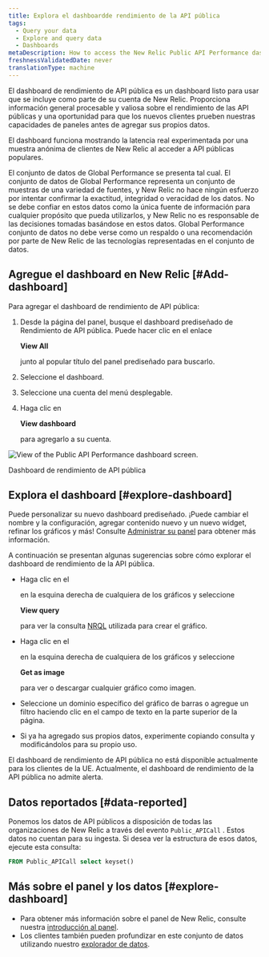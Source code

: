 ```yaml
---
title: Explora el dashboardde rendimiento de la API pública
tags:
  - Query your data
  - Explore and query data
  - Dashboards
metaDescription: How to access the New Relic Public API Performance dashboard.
freshnessValidatedDate: never
translationType: machine
---
```



El dashboard de rendimiento de API pública es un dashboard listo para usar que se incluye como parte de su cuenta de New Relic. Proporciona información general procesable y valiosa sobre el rendimiento de las API públicas y una oportunidad para que los nuevos clientes prueben nuestras capacidades de paneles antes de agregar sus propios datos.

El dashboard funciona mostrando la latencia real experimentada por una muestra anónima de clientes de New Relic al acceder a API públicas populares.

<Callout variant="important">
  El conjunto de datos de Global Performance se presenta tal cual. El conjunto de datos de Global Performance representa un conjunto de muestras de una variedad de fuentes, y New Relic no hace ningún esfuerzo por intentar confirmar la exactitud, integridad o veracidad de los datos. No se debe confiar en estos datos como la única fuente de información para cualquier propósito que pueda utilizarlos, y New Relic no es responsable de las decisiones tomadas basándose en estos datos. Global Performance conjunto de datos no debe verse como un respaldo o una recomendación por parte de New Relic de las tecnologías representadas en el conjunto de datos.
</Callout>

## Agregue el dashboard en New Relic [#Add-dashboard]

Para agregar el dashboard de rendimiento de API pública:

1. Desde la página del panel, busque el dashboard prediseñado de Rendimiento de API pública. Puede hacer clic en el enlace

   <DNT>**View All**</DNT>

   junto al popular título del panel prediseñado para buscarlo.

2. Seleccione el dashboard.

3. Seleccione una cuenta del menú desplegable.

4. Haga clic en

   <DNT>**View dashboard**</DNT>

   para agregarlo a su cuenta.

<img
  title="Public API Performance dashboard"
  alt="View of the Public API Performance dashboard screen."
  src={publicApiPerformanceDashForGpd}
/>

<figcaption>
  Dashboard de rendimiento de API pública
</figcaption>

## Explora el dashboard [#explore-dashboard]

Puede personalizar su nuevo dashboard prediseñado. ¡Puede cambiar el nombre y la configuración, agregar contenido nuevo y un nuevo widget, refinar los gráficos y más! Consulte [Administrar su panel](/docs/query-your-data/explore-query-data/dashboards/manage-your-dashboard/) para obtener más información.

A continuación se presentan algunas sugerencias sobre cómo explorar el dashboard de rendimiento de la API pública.

* Haga clic en el

  <Icon name="fe-more-horizontal"/>

  en la esquina derecha de cualquiera de los gráficos y seleccione

  <DNT>**View query**</DNT>

  para ver la consulta [NRQL](/docs/query-data/nrql-new-relic-query-language/getting-started/introduction-nrql) utilizada para crear el gráfico.

* Haga clic en el

  <Icon name="fe-more-horizontal"/>

  en la esquina derecha de cualquiera de los gráficos y seleccione

  <DNT>**Get as image**</DNT>

  para ver o descargar cualquier gráfico como imagen.

* Seleccione un dominio específico del gráfico de barras o agregue un filtro haciendo clic en el campo de texto en la parte superior de la página.

* Si ya ha agregado sus propios datos, experimente copiando consulta y modificándolos para su propio uso.

<Callout variant="important">
  El dashboard de rendimiento de API pública no está disponible actualmente para los clientes de la UE.
</Callout>

<Callout variant="important">
  Actualmente, el dashboard de rendimiento de la API pública no admite alerta.
</Callout>

## Datos reportados [#data-reported]

Ponemos los datos de API públicos a disposición de todas las organizaciones de New Relic a través del evento `Public_APICall` . Estos datos no cuentan para su ingesta. Si desea ver la estructura de esos datos, ejecute esta consulta:

```sql
FROM Public_APICall select keyset()
```

## Más sobre el panel y los datos [#explore-dashboard]

* Para obtener más información sobre el panel de New Relic, consulte nuestra [introducción al panel](/docs/query-your-data/explore-query-data/dashboards/introduction-dashboards/).
* Los clientes también pueden profundizar en este conjunto de datos utilizando nuestro [explorador de datos](/docs/query-your-data/explore-query-data/browse-data/introduction-data-explorer/).